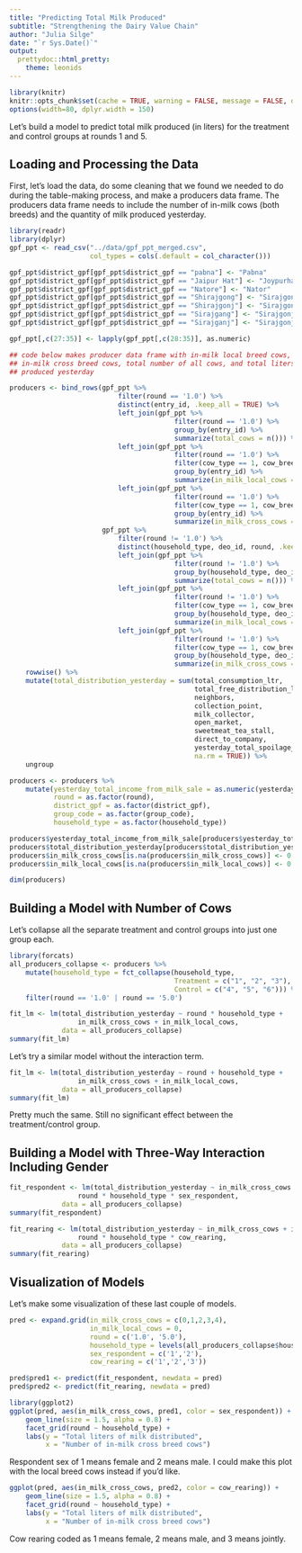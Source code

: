 ```yaml
---
title: "Predicting Total Milk Produced"
subtitle: "Strengthening the Dairy Value Chain"
author: "Julia Silge"
date: "`r Sys.Date()`"
output:
  prettydoc::html_pretty:
    theme: leonids
---
```


```r
library(knitr)
knitr::opts_chunk$set(cache = TRUE, warning = FALSE, message = FALSE, dpi = 180)
options(width=80, dplyr.width = 150)
```

Let's build a model to predict total milk produced (in liters) for the treatment and control groups at rounds 1 and 5.

## Loading and Processing the Data

First, let's load the data, do some cleaning that we found we needed to do during the table-making process, and make a producers data frame. The producers data frame needs to include the number of in-milk cows (both breeds) and the quantity of milk produced yesterday.

```r
library(readr)
library(dplyr)
gpf_ppt <- read_csv("../data/gpf_ppt_merged.csv", 
                    col_types = cols(.default = col_character()))

gpf_ppt$district_gpf[gpf_ppt$district_gpf == "pabna"] <- "Pabna"
gpf_ppt$district_gpf[gpf_ppt$district_gpf == "Jaipur Hat"] <- "Joypurhat"
gpf_ppt$district_gpf[gpf_ppt$district_gpf == "Natore"] <- "Nator"
gpf_ppt$district_gpf[gpf_ppt$district_gpf == "Shirajgong"] <- "Sirajgonj"
gpf_ppt$district_gpf[gpf_ppt$district_gpf == "Shirajgonj"] <- "Sirajgonj"
gpf_ppt$district_gpf[gpf_ppt$district_gpf == "Sirajgang"] <- "Sirajgonj"
gpf_ppt$district_gpf[gpf_ppt$district_gpf == "Sirajganj"] <- "Sirajgonj"

gpf_ppt[,c(27:35)] <- lapply(gpf_ppt[,c(28:35)], as.numeric)

## code below makes producer data frame with in-milk local breed cows, 
## in-milk cross breed cows, total number of all cows, and total liters 
## produced yesterday

producers <- bind_rows(gpf_ppt %>% 
                           filter(round == '1.0') %>% 
                           distinct(entry_id, .keep_all = TRUE) %>%
                           left_join(gpf_ppt %>% 
                                         filter(round == '1.0') %>% 
                                         group_by(entry_id) %>% 
                                         summarize(total_cows = n())) %>%
                           left_join(gpf_ppt %>% 
                                         filter(round == '1.0') %>% 
                                         filter(cow_type == 1, cow_breed == 1) %>% 
                                         group_by(entry_id) %>% 
                                         summarize(in_milk_local_cows = n())) %>%
                           left_join(gpf_ppt %>% 
                                         filter(round == '1.0') %>% 
                                         filter(cow_type == 1, cow_breed == 2) %>% 
                                         group_by(entry_id) %>% 
                                         summarize(in_milk_cross_cows = n())),
                       gpf_ppt %>%
                           filter(round != '1.0') %>%
                           distinct(household_type, deo_id, round, .keep_all = TRUE) %>%
                           left_join(gpf_ppt %>% 
                                         filter(round != '1.0') %>% 
                                         group_by(household_type, deo_id, round) %>% 
                                         summarize(total_cows = n())) %>%
                           left_join(gpf_ppt %>% 
                                         filter(round != '1.0') %>% 
                                         filter(cow_type == 1, cow_breed == 1) %>% 
                                         group_by(household_type, deo_id, round) %>% 
                                         summarize(in_milk_local_cows = n())) %>%
                           left_join(gpf_ppt %>% 
                                         filter(round != '1.0') %>% 
                                         filter(cow_type == 1, cow_breed == 2) %>% 
                                         group_by(household_type, deo_id, round) %>% 
                                         summarize(in_milk_cross_cows = n()))) %>%
    rowwise() %>%
    mutate(total_distribution_yesterday = sum(total_consumption_ltr,
                                              total_free_distribution_ltr,
                                              neighbors,
                                              collection_point,
                                              milk_collector,
                                              open_market,
                                              sweetmeat_tea_stall,
                                              direct_to_company,
                                              yesterday_total_spoilage_ltr,
                                              na.rm = TRUE)) %>%
    ungroup

producers <- producers %>%
    mutate(yesterday_total_income_from_milk_sale = as.numeric(yesterday_total_income_from_milk_sale),
           round = as.factor(round),
           district_gpf = as.factor(district_gpf),
           group_code = as.factor(group_code),
           household_type = as.factor(household_type))

producers$yesterday_total_income_from_milk_sale[producers$yesterday_total_income_from_milk_sale == 0.0] <- NA
producers$total_distribution_yesterday[producers$total_distribution_yesterday == 0.0] <- NA
producers$in_milk_cross_cows[is.na(producers$in_milk_cross_cows)] <- 0
producers$in_milk_local_cows[is.na(producers$in_milk_local_cows)] <- 0

dim(producers)    
```


## Building a Model with Number of Cows

Let's collapse all the separate treatment and control groups into just one group each.

```r
library(forcats)
all_producers_collapse <- producers %>%    
    mutate(household_type = fct_collapse(household_type,
                                         Treatment = c("1", "2", "3"),
                                         Control = c("4", "5", "6"))) %>%
    filter(round == '1.0' | round == '5.0')

fit_lm <- lm(total_distribution_yesterday ~ round * household_type +
                 in_milk_cross_cows + in_milk_local_cows,
             data = all_producers_collapse)
summary(fit_lm)

```


Let's try a similar model without the interaction term.

```r
fit_lm <- lm(total_distribution_yesterday ~ round + household_type +
                 in_milk_cross_cows + in_milk_local_cows,
             data = all_producers_collapse)
summary(fit_lm)
```

Pretty much the same. Still no significant effect between the treatment/control group.

## Building a Model with Three-Way Interaction Including Gender

```r
fit_respondent <- lm(total_distribution_yesterday ~ in_milk_cross_cows + in_milk_local_cows +
                 round * household_type * sex_respondent,
             data = all_producers_collapse)
summary(fit_respondent)
```


```r
fit_rearing <- lm(total_distribution_yesterday ~ in_milk_cross_cows + in_milk_local_cows +
                 round * household_type * cow_rearing,
             data = all_producers_collapse)
summary(fit_rearing)
```


## Visualization of Models

Let's make some visualization of these last couple of models.

```r
pred <- expand.grid(in_milk_cross_cows = c(0,1,2,3,4),
                    in_milk_local_cows = 0,
                    round = c('1.0', '5.0'),
                    household_type = levels(all_producers_collapse$household_type),
                    sex_respondent = c('1','2'),
                    cow_rearing = c('1','2','3'))

pred$pred1 <- predict(fit_respondent, newdata = pred)
pred$pred2 <- predict(fit_rearing, newdata = pred)
```


```r
library(ggplot2)
ggplot(pred, aes(in_milk_cross_cows, pred1, color = sex_respondent)) +
    geom_line(size = 1.5, alpha = 0.8) +
    facet_grid(round ~ household_type) +
    labs(y = "Total liters of milk distributed",
         x = "Number of in-milk cross breed cows")
```

Respondent sex of 1 means female and 2 means male. I could make this plot with the local breed cows instead if you'd like.

```r
ggplot(pred, aes(in_milk_cross_cows, pred2, color = cow_rearing)) +
    geom_line(size = 1.5, alpha = 0.8) +
    facet_grid(round ~ household_type) +
    labs(y = "Total liters of milk distributed",
         x = "Number of in-milk cross breed cows")


```

Cow rearing coded as 1 means female, 2 means male, and 3 means jointly.
